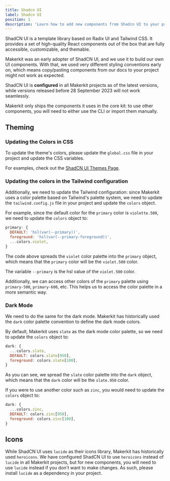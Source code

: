 ```yaml
---
title: Shadcn UI
label: Shadcn UI
position: 1
description: 'Learn how to add new components from Shadcn UI to your project.'
---
```


ShadCN UI is a template library based on Radix UI and Tailwind CSS. It provides a set of high-quality React components out of the box that are fully accessible, customizable, and themable.

Makerkit was an early adopter of ShadCN UI, and we use it to build our own UI components. With that, we used very different styling conventions early on, which means copy/pasting components from our docs to your project might not work as expected.

ShadCN UI is **configured** in all Makerkit projects as of the latest versions, while versions released before 28 September 2023 will not work seamlessly.

Makerkit only ships the components it uses in the core kit: to use other components, you will need to either use the CLI or import them manually.

## Theming

### Updating the Colors in CSS

To update the theme's colors, please update the `global.css` file in your project and update the CSS variables.

For examples, check out the [ShadCN UI Themes Page](https://ui.shadcn.com/themes).

### Updating the colors in the Tailwind configuration

Additionally, we need to update the Tailwind configuration: since Makerkit uses a color palette based on Tailwind's palette system, we need to update the `tailwind.config.js` file in your project and update the `colors` object.

For example, since the default color for the `primary` color is `violette.500`, we need to update the `colors` object to:

```js
primary: {
  DEFAULT: 'hsl(var(--primary))',
  foreground: 'hsl(var(--primary-foreground))',
  ...colors.violet,
}
```

The code above spreads the `violet` color palette into the `primary` object, which means that the `primary` color will be the `violet.500` color.

The variable `--primary` is the hsl value of the `violet.500` color.

Additionally, we can access other colors of the `primary` palette using `primary-500`, `primary-600`, etc. This helps us to access the color palette in a more semantic way.

### Dark Mode

We need to do the same for the dark mode. Makerkit has historically used the `dark` color palette convention to define the dark mode colors.

By default, Makerkit uses `slate` as the dark mode color palette, so we need to update the `colors` object to:

```js
dark: {
  ...colors.slate,
  DEFAULT: colors.slate[950],
  foreground: colors.slate[100],
}
```

As you can see, we spread the `slate` color palette into the `dark` object, which means that the `dark` color will be the `slate.950` color.

If you were to use another color such as `zinc`, you would need to update the `colors` object to:

```js
dark: {
  ...colors.zinc,
  DEFAULT: colors.zinc[950],
  foreground: colors.zinc[100],
}
```

## Icons

While ShadCN UI uses `lucide` as their icons library, Makerkit has historically used `heroicons`. We have configured ShadCN UI to use `heroicons` instead of `lucide` in all Makerkit projects, but for new components, you will need to use `lucide` instead if you don't want to make changes. As such, please install `lucide` as a dependency in your project.
